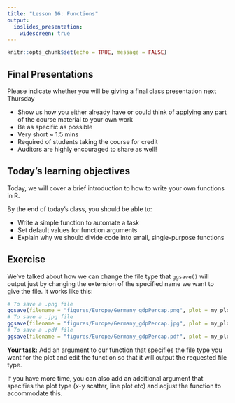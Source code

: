 ```yaml
---
title: "Lesson 16: Functions"
output:
  ioslides_presentation:
    widescreen: true
---
```


```r
knitr::opts_chunk$set(echo = TRUE, message = FALSE)

```



## Final Presentations

Please indicate whether you will be giving a final class presentation next Thursday 

* Show us how you either already have or could think of applying any part of the course material to your own work
* Be as specific as possible
* Very short ~ 1.5 mins
* Required of students taking the course for credit
* Auditors are highly encouraged to share as well!


## Today's learning objectives
Today, we will cover a brief introduction to how to write your own functions in R.

By the end of today's class, you should be able to:

* Write a simple function to automate a task
* Set default values for function arguments
* Explain why we should divide code into small, single-purpose functions


## Exercise 
We've talked about how we can change the file type that `ggsave()` will output just by changing the extension of the specified name we want to give the file. It works like this:

```r

# To save a .png file
ggsave(filename = "figures/Europe/Germany_gdpPercap.png", plot = my_plot)
# To save a .jpg file
ggsave(filename = "figures/Europe/Germany_gdpPercap.jpg", plot = my_plot)
# To save a .pdf file
ggsave(filename = "figures/Europe/Germany_gdpPercap.pdf", plot = my_plot)

```


**Your task:** Add an argument to our function that specifies the file type you want for the plot and edit the function so that it will output the requested file type.

If you have more time, you can also add an additional argument that specifies the plot type (x-y scatter, line plot etc) and adjust the function to accommodate this.
